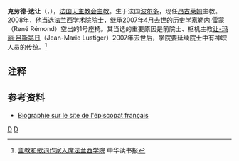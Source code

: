 '''克劳德·达让'''（{{lang-fr|Claude Dagens}}，{{bd|1940年|5月20日|||D}}），[[法国|法国]][[天主教会|天主教会]][[主教|主教]]。生于法国[[波尔多|波尔多]]，现任[[昂古莱姆|昂古莱姆]]主教。2008年，他当选[[法兰西学术院|法兰西学术院]]院士，继承2007年4月去世的历史学家[[勒内·雷蒙|勒内·雷蒙]]（René Rémond）空出的1号座椅。其当选的重要原因是前院士、枢机主教[[让-玛丽·吕斯第日|让-玛丽·吕斯第日]]（Jean-Marie Lustiger）2007年去世后，学院要延续院士中有神职人员的传统。<ref>[http://www.gmw.cn/01ds/2008-04/23/content_765594.htm 主教和歌词作家入席法兰西学院] 中华读书报</ref>

==注释==
{{reflist}}

== 参考资料 ==
* {{fr}}[https://web.archive.org/web/20080919022107/http://www.cef.fr/catho/personnalites/dagens.php Biographie sur le site de l'épiscopat français]

{{AcademiefrancaiseCurrentMembers}}

[[Category:法国天主教主教|D]]
[[Category:法蘭西學院院士|D]]